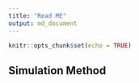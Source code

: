 ```yaml
---
title: "Read ME"
output: md_document
---
```


```r
knitr::opts_chunk$set(echo = TRUE)
```

##  Simulation Method



